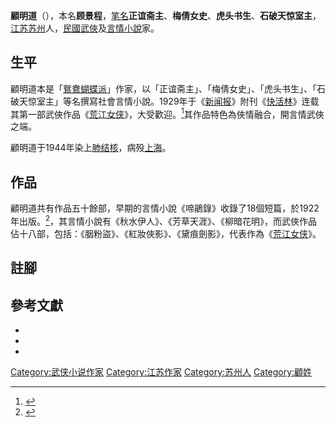 '''顧明道'''（{{bd|1897年||1944年||}}），本名'''顾景程'''，[[笔名|笔名]]'''正谊斋主'''、'''梅倩女史'''、'''虎头书生'''、'''石破天惊室主'''，[[江苏|江苏]][[苏州|苏州]]人，[[中華民國|民國]][[武俠小說|武俠]]及[[言情小說|言情小說]]家。

==生平==
顧明道本是「[[鴛鴦蝴蝶派|鴛鴦蝴蝶派]]」作家，以「正谊斋主」、「梅倩女史」、「虎头书生」、「石破天惊室主」等名撰寫社會言情小說。1929年于《[[新闻报|新闻报]]》附刊《[[快活林|快活林]]》连载其第一部武俠作品《[[荒江女侠|荒江女侠]]》，大受歡迎。<ref>{{cite book|author1=曹正文|title=俠客行: 縱談中國武俠|date=1998|publisher=知書房出版集團|isbn=9579663327|pages=118}}</ref>其作品特色為俠情融合，開言情武俠之端。

顧明道于1944年染上[[肺结核|肺结核]]，病殁[[上海|上海]]。

== 作品 ==
顧明道共有作品五十餘部，早期的言情小說《啼鵑錄》收錄了18個短篇，於1922年出版。<ref>{{cite book|author1=錢理群|coauthors=吳福輝|title=中國現代文學三十年|publisher=五南圖書|isbn=9571127329|pages=375}}</ref>，其言情小說有《秋水伊人》、《芳草天涯》、《柳暗花明》，而武俠作品佔十八部，包括：《胭粉盜》、《紅妝俠影》、《黛痕劍影》，代表作為《[[荒江女侠|荒江女侠]]》。

== 註腳 ==
{{reflist}}

== 參考文獻 ==
* {{cite book|author1=曹正文|title=俠客行: 縱談中國武俠|date=1998|publisher=知書房出版集團|isbn=9579663327}}
* {{cite book|author1=錢理群|coauthors=吳福輝|title=中國現代文學三十年|publisher=五南圖書|isbn=9571127329}}
* {{cite book|author1=程光煒|title=中國現代文學史|date=2010|publisher=秀威出版|isbn=9789862214350}}

{{Authority control}}
{{DEFAULTSORT:G}}
[[Category:武侠小说作家|Category:武侠小说作家]]
[[Category:江苏作家|Category:江苏作家]]
[[Category:苏州人|Category:苏州人]]
[[Category:顧姓|Category:顧姓]]